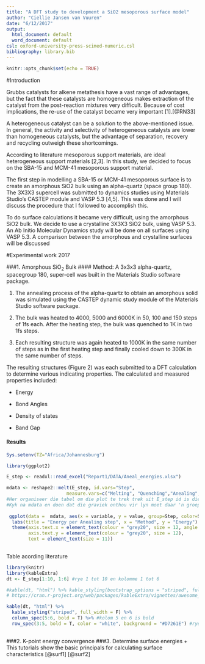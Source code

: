 ```yaml
---
title: "A DFT study to development a SiO2 mesoporous surface model"
author: "Ciellie Jansen van Vuuren"
date: "6/12/2017"
output:
  html_document: default
  word_document: default
csl: oxford-university-press-scimed-numeric.csl
bibliography: library.bib
---
```


```r
knitr::opts_chunk$set(echo = TRUE)
```

#Introduction

Grubbs catalysts for alkene metathesis have a vast range of advantages, but the fact that these catalysts are homogeneous makes extraction of the catalyst from the post-reaction mixtures very difficult. Because of cost implications, the re-use of the catalyst became very important [1].[@RN33]

A heterogeneous catalyst can be a solution to the above-mentioned issue. In general, the activity and selectivity of heterogeneous catalysts are lower than homogeneous catalysts, but the advantage of separation, recovery and recycling outweigh these shortcomings.

According to literature mesoporous support materials, are ideal heterogeneous support materials [2,3]. In this study, we decided to focus on the SBA-15 and MCM-41 mesoporous support material.

The first step in modelling a SBA-15 or MCM-41 mesoporous surface is to create an amorphous SiO2 bulk using an alpha-quartz (space group 180). The 3X3X3 supercell was submitted to dynamics studies using Materials Studio's CASTEP module and VASP 5.3 [4,5]. This was done and I will discuss the procedure that I followed to accomplish this.

To do surface calculations it became very difficult, using the amorphous SiO2 bulk. We decide to use a crystalline 3X3X3 SiO2 bulk, using VASP 5.3. An Ab Initio Molecular Dynamics study will be done on all surfaces using VASP 5.3. A comparison between the amorphous and crystalline surfaces will be discussed

#Experimental work 2017

###1. Amorphous SiO~2~ Bulk
#### Method:
A 3x3x3 alpha-quartz, spacegroup 180, super-cell was built in the Materials Studio
software package.

1. The annealing process of the alpha-quartz to obtain an amorphous solid was
simulated using the CASTEP dynamic study module of the Materials Studio
software package.

2. The bulk was heated to 4000, 5000 and 6000K in 50, 100 and 150 steps of 1fs
each. After the heating step, the bulk was quenched to 1K in two 1fs steps.

3.  Each resulting structure was again heated to 1000K in the same number of steps
as in the first heating step and finally cooled down to 300K in the same number
of steps.

The resulting structures (Figure 2) was each submitted to a DFT calculation to
determine various indicating properties. The calculated and measured properties
included:

 + Energy
 
 + Bond Angles
 
 + Density of states
 
 + Band Gap
 
#### Results
```r
Sys.setenv(TZ="Africa/Johannesburg")

library(ggplot2)

E_step <- readxl::read_excel("Report1/DATA/Aneal_energies.xlsx")

mdata <- reshape2::melt(E_step, id.vars="Step", 
                      measure.vars=c("Melting", "Quenching","Anealing","Cooling"))
#Her organiseer die tabel om die plot te trek trek uit E_step id is die groep en dan die res wat gemeet word
#Kyk na mdata en doen dat die graviek onthou vir lyn moet daar 'n groep wees en die kleur Hierdie is slegs nodig vir baie lyne op een grafiek
 
 ggplot(data =  mdata, aes(x = variable, y = value, group=Step, color=Step)) + geom_line() + 
  labs(title = "Energy per Anealing step", x = "Method", y = "Energy") + theme_bw() +
  theme(axis.text.x = element_text(colour = "grey20", size = 12, angle = 90, hjust = 0.5, vjust = 0.5),
        axis.text.y = element_text(colour = "grey20", size = 12),
        text = element_text(size = 11))
  
```

Table acording literature

```r
library(knitr)
library(kableExtra)
dt <- E_step[1:10, 1:6] #rye 1 tot 10 en kolomme 1 tot 6

#kable(dt, "html") %>% kable_styling(bootstrap_options = "striped", full_width = F, position = "float_right")
# https://cran.r-project.org/web/packages/kableExtra/vignettes/awesome_table_in_html.html

kable(dt, "html") %>%
  kable_styling("striped", full_width = F) %>%
  column_spec(5:6, bold = T) %>% #kolom 5 en 6 is bold
  row_spec(3:5, bold = T, color = "white", background = "#D7261E") #rye3 tot 5 is rooi agter wit text en bold
                                                                 


```

###2. K-point energy convergence
###3. Determine surface energies
   + This tutorials show the basic principals for calculating surface characteristics [@surf1] [@surf2]

